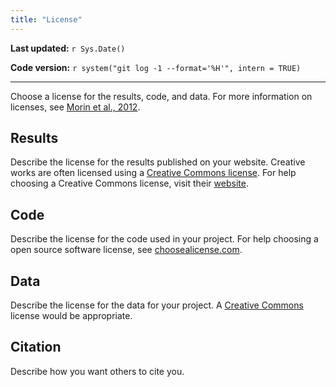 ```yaml
---
title: "License"
---
```


**Last updated:** `r Sys.Date()`

**Code version:** `r system("git log -1 --format='%H'", intern = TRUE)`

---

Choose a license for the results, code, and data.
For more information on licenses, see [Morin et al., 2012][morin2012].

[morin2012]: http://www.ncbi.nlm.nih.gov/pubmed/22844236

## Results

Describe the license for the results published on your website.
Creative works are often licensed using a [Creative Commons license][cc-wikipedia].
For help choosing a Creative Commons license, visit their [website][cc].

[cc-wikipedia]: https://en.wikipedia.org/wiki/Creative_Commons_license
[cc]: https://creativecommons.org/choose/

## Code

Describe the license for the code used in your project.
For help choosing a open source software license, see [choosealicense.com][].

[choosealicense.com]: http://choosealicense.com/

## Data

Describe the license for the data for your project.
A [Creative Commons][cc] license would be appropriate.

## Citation

Describe how you want others to cite you.

[code-license]: https://www.gnu.org/licenses/gpl-3.0.txt
[site-license]: https://creativecommons.org/licenses/by-nd/4.0/
